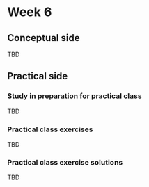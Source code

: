 # Week 6 {-}

## Conceptual side {-}

TBD

## Practical side {-}

### Study in preparation for practical class {-}

TBD

### Practical class exercises {-}

TBD

### Practical class exercise solutions {-}

TBD
